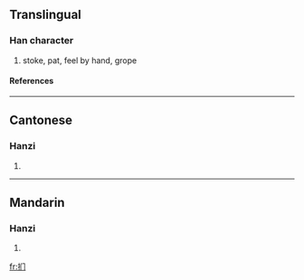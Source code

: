 {{see|捫}}

==Translingual==
===Han character===
{{Han char|rn=64|rad=手|as=03|sn=6|four=|canj=手中尸 (QLS)}}
# stoke, pat, feel by hand, grope
====References====
{{Han ref|kx=0418.141|hdz=31831.100|uh=626A|ud=25194}}
----
==Cantonese==
===Hanzi===
{{yue-hanzi|jyut=|y=mun4}}
# {{defn|Cantonese}}
----
==Mandarin==
===Hanzi===
{{cmn-hanzi|tra=捫|pin=[[mén]] (men2)|wg=men<sup>2</sup>}}
# {{defn|Mandarin}}

[[fr:扪]]